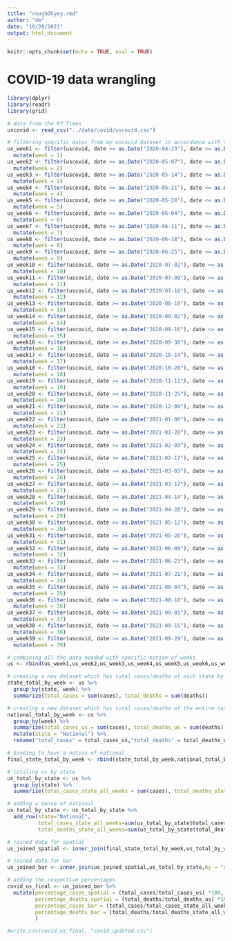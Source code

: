 ```yaml
---
title: "roughDhyey.rmd"
author: "dm"
date: "10/28/2021"
output: html_document
---
```


```r
knitr::opts_chunk$set(echo = TRUE, eval = TRUE)
```
# COVID-19 data wrangling


```r
library(dplyr)
library(readr)
library(grid)
```

```r
# data from the NY Times
uscovid <- read_csv("../data/covid/uscovid.csv")

# filtering specific dates from my uscovid dataset in accordance with the mental health data which we already have splitted in terms of weeks
us_week1 <- filter(uscovid, date >= as.Date("2020-04-23"), date <= as.Date("2020-05-05")) %>%
  mutate(week = 1)
us_week2 <- filter(uscovid, date >= as.Date("2020-05-07"), date <= as.Date("2020-05-12"))%>%
  mutate(week = 2)
us_week3 <- filter(uscovid, date >= as.Date("2020-05-14"), date <= as.Date("2020-05-19"))%>%
  mutate(week = 3)
us_week4 <- filter(uscovid, date >= as.Date("2020-05-21"), date <= as.Date("2020-05-26"))%>%
  mutate(week = 4)
us_week5 <- filter(uscovid, date >= as.Date("2020-05-28"), date <= as.Date("2020-06-02"))%>%
  mutate(week = 5)
us_week6 <- filter(uscovid, date >= as.Date("2020-06-04"), date <= as.Date("2020-06-09"))%>%
  mutate(week = 6)
us_week7 <- filter(uscovid, date >= as.Date("2020-06-11"), date <= as.Date("2020-06-16"))%>%
  mutate(week = 7)
us_week8 <- filter(uscovid, date >= as.Date("2020-06-18"), date <= as.Date("2020-06-23"))%>%
  mutate(week = 8)
us_week9 <- filter(uscovid, date >= as.Date("2020-06-25"), date <= as.Date("2020-06-30")) %>%
  mutate(week = 9)
us_week10 <- filter(uscovid, date >= as.Date("2020-07-02"), date <= as.Date("2020-07-07"))%>%
  mutate(week = 10)
us_week11 <- filter(uscovid, date >= as.Date("2020-07-09"), date <= as.Date("2020-07-14"))%>%
  mutate(week = 11)
us_week12 <- filter(uscovid, date >= as.Date("2020-07-16"), date <= as.Date("2020-07-21"))%>%
  mutate(week = 12)
us_week13 <- filter(uscovid, date >= as.Date("2020-08-19"), date <= as.Date("2020-08-31"))%>%
  mutate(week = 13)
us_week14 <- filter(uscovid, date >= as.Date("2020-09-02"), date <= as.Date("2020-09-14"))%>%
  mutate(week = 14)
us_week15 <- filter(uscovid, date >= as.Date("2020-09-16"), date <= as.Date("2020-09-28")) %>%
  mutate(week = 15)
us_week16 <- filter(uscovid, date >= as.Date("2020-09-30"), date <= as.Date("2020-10-12")) %>%
  mutate(week = 16)
us_week17 <- filter(uscovid, date >= as.Date("2020-10-14"), date <= as.Date("2020-10-26"))%>%
  mutate(week = 17)
us_week18 <- filter(uscovid, date >= as.Date("2020-10-28"), date <= as.Date("2020-11-09"))%>%
  mutate(week = 18)
us_week19 <- filter(uscovid, date >= as.Date("2020-11-11"), date <= as.Date("2020-11-23"))%>%
  mutate(week = 19)
us_week20 <- filter(uscovid, date >= as.Date("2020-11-25"), date <= as.Date("2020-12-07"))%>%
  mutate(week = 20)
us_week21 <- filter(uscovid, date >= as.Date("2020-12-09"), date <= as.Date("2020-12-21"))%>%
  mutate(week = 21)
us_week22 <- filter(uscovid, date >= as.Date("2021-01-06"), date <= as.Date("2021-01-18"))%>%
  mutate(week = 22)
us_week23 <- filter(uscovid, date >= as.Date("2021-01-20"), date <= as.Date("2021-02-01"))%>%
  mutate(week = 23)
us_week24 <- filter(uscovid, date >= as.Date("2021-02-03"), date <= as.Date("2021-02-15"))%>%
  mutate(week = 24)
us_week25 <- filter(uscovid, date >= as.Date("2021-02-17"), date <= as.Date("2021-03-01"))%>%
  mutate(week = 25)
us_week26 <- filter(uscovid, date >= as.Date("2021-03-03"), date <= as.Date("2021-03-15"))%>%
  mutate(week = 26)
us_week27 <- filter(uscovid, date >= as.Date("2021-03-17"), date <= as.Date("2021-03-29")) %>%
  mutate(week = 27) 
us_week28 <- filter(uscovid, date >= as.Date("2021-04-14"), date <= as.Date("2021-04-26")) %>%
  mutate(week = 28)
us_week29 <- filter(uscovid, date >= as.Date("2021-04-28"), date <= as.Date("2021-05-10")) %>%
  mutate(week = 29) 
us_week30 <- filter(uscovid, date >= as.Date("2021-05-12"), date <= as.Date("2021-05-24")) %>%
  mutate(week = 30)
us_week31 <- filter(uscovid, date >= as.Date("2021-05-26"), date <= as.Date("2021-06-07")) %>%
  mutate(week = 31)
us_week32 <- filter(uscovid, date >= as.Date("2021-06-09"), date <= as.Date("2021-06-21")) %>%
  mutate(week = 32)
us_week33 <- filter(uscovid, date >= as.Date("2021-06-23"), date <= as.Date("2021-07-05")) %>%
  mutate(week = 33) 
us_week34 <- filter(uscovid, date >= as.Date("2021-07-21"), date <= as.Date("2021-08-02")) %>%
  mutate(week = 34)
us_week35 <- filter(uscovid, date >= as.Date("2021-08-04"), date <= as.Date("2021-08-16")) %>%
  mutate(week = 35)
us_week36 <- filter(uscovid, date >= as.Date("2021-08-18"), date <= as.Date("2021-08-30")) %>%
  mutate(week = 36) 
us_week37 <- filter(uscovid, date >= as.Date("2021-09-01"), date <= as.Date("2021-09-13")) %>%
  mutate(week = 37)
us_week38 <- filter(uscovid, date >= as.Date("2021-09-15"), date <= as.Date("2021-09-27")) %>%
  mutate(week = 38)
us_week39 <- filter(uscovid, date >= as.Date("2021-09-29"), date <= as.Date("2021-10-11")) %>%
  mutate(week = 39)

# combining all the data needed with specific notion of weeks
us <- rbind(us_week1,us_week2,us_week3,us_week4,us_week5,us_week6,us_week7,us_week8,us_week9,us_week10,us_week11,us_week12,us_week13,us_week14,us_week15,us_week16,us_week17,us_week18,us_week19,us_week20,us_week21,us_week22,us_week23,us_week24,us_week25,us_week26,us_week27,us_week28,us_week29,us_week30,us_week31,us_week32,us_week33,us_week34,us_week35,us_week36,us_week37,us_week38,us_week39)

# creating a new dataset which has total cases/deaths of each state by weeks
state_total_by_week <- us %>%
  group_by(state, week) %>%
  summarize(total_cases = sum(cases), total_deaths = sum(deaths))

# creating a new dataset which has total cases/deaths of the entire nation by weeks
national_total_by_week <- us %>%
  group_by(week) %>%
  summarize(total_cases_us = sum(cases), total_deaths_us = sum(deaths)) %>%
  mutate(state = "National") %>%
  rename("total_cases" = total_cases_us,"total_deaths" = total_deaths_us)

# binding to have a notion of national
final_state_total_by_week <- rbind(state_total_by_week,national_total_by_week)

# totaling us by state
us_total_by_state <- us %>%
  group_by(state) %>%
  summarize(total_cases_state_all_weeks = sum(cases), total_deaths_state_all_weeks = sum(deaths)) 

# adding a sense of national
us_total_by_state <- us_total_by_state %>%
  add_row(state="National",
          total_cases_state_all_weeks=sum(us_total_by_state$total_cases_state_all_weeks),
          total_deaths_state_all_weeks=sum(us_total_by_state$total_deaths_state_all_weeks))

# joined data for spatial
us_joined_spatial <- inner_join(final_state_total_by_week,us_total_by_week,by = "week")

# joined data for bar
us_joined_bar <- inner_join(us_joined_spatial,us_total_by_state,by = "state")

# adding the respective percentages
covid_us_final <- us_joined_bar %>% 
  mutate(percentage_cases_spatial = (total_cases/total_cases_us) *100,
         percentage_deaths_spatial = (total_deaths/total_deaths_us) *100,
         percentage_cases_bar = (total_cases/total_cases_state_all_weeks) *100,
         percentage_deaths_bar = (total_deaths/total_deaths_state_all_weeks) *100
         )

#write.csv(covid_us_final, "covid_updated.csv")
```

